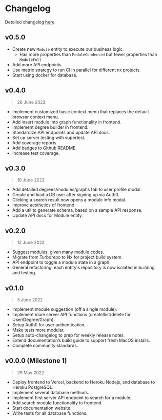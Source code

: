 # Changelog

Detailed changelog [here].

## v0.5.0

- Create new `Module` entity to execute our business logic.
    - Has more properties than `ModuleCondensed` but fewer properties than `ModuleFull`
- Add more API endpoints.
- Use matrix strategy to run CI in parallel for different nx projects.
- Start using docker for database.

## v0.4.0

> 26 June 2022

- Implement customized basic context menu that replaces the default browser
  context menu.
- Add insert module into graph functionality in frontend.
- Implement degree builder in frontend.
- Standardize API endpoints and update API docs.
- Set up server testing with supertest.
- Add coverage reports.
- Add badges to Github README.
- Increase test coverage.

## v0.3.0

> 19 June 2022

- Add detailed degrees/modules/graphs tab to user profile modal.
- Create and load a DB user after signing up via Auth0.
- Clicking a search result now opens a module info modal.
- Improve aesthetics of frontend.
- Add a util to generate schema, based on a sample API response.
- Update API docs for Module entity.

## v0.2.0

> 12 June 2022

- Suggest modules, given many module codes.
- Migrate from Turborepo to Nx for project build system.
- API endpoint to toggle a module state in a graph.
- General refactoring: each entity's repository is now isolated in
  building and testing.

## v0.1.0

> 5 June 2022

- Implement module suggestion (off a single module).
- Implement more server API functions (create/list/delete for User/Degree/Graph).
- Setup Auth0 for user authentication.
- Make tests more modular.
- Setup auto-changelog to prep for weekly release notes.
- Extend documentation’s build guide to support fresh MacOS installs.
- Complete community standards.

## v0.0.0 (Milestone 1)

> 29 May 2022

- Deploy frontend to Vercel, backend to Heroku Nodejs, and database to Heroku PostgreSQL.
- Implement several database methods.
- Implement first server API endpoint to search for a module.
- Add search module functionality to frontend.
- Start documentation website.
- Write tests for all database functions.

[here]: https://github.com/modtree/modtree/blob/main/CHANGELOG.md
